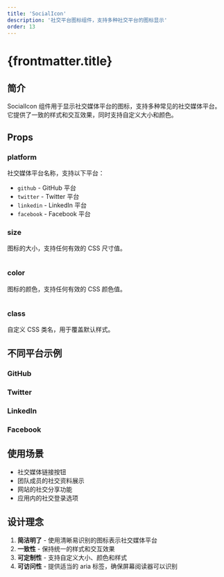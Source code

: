 ```yaml
---
title: 'SocialIcon'
description: '社交平台图标组件，支持多种社交平台的图标显示'
order: 13
---
```



# {frontmatter.title}

## 简介

SocialIcon 组件用于显示社交媒体平台的图标，支持多种常见的社交媒体平台。它提供了一致的样式和交互效果，同时支持自定义大小和颜色。

## Props

### platform

社交媒体平台名称，支持以下平台：

- `github` - GitHub 平台
- `twitter` - Twitter 平台  
- `linkedin` - LinkedIn 平台
- `facebook` - Facebook 平台

<SocialIcon platform="github" size="32px" color="#333" />

### size

图标的大小，支持任何有效的 CSS 尺寸值。

<div style="display: flex; gap: 1rem; align-items: center;">
  <SocialIcon platform="github" size="16px" color="#333" />
  <SocialIcon platform="github" size="24px" color="#333" />
  <SocialIcon platform="github" size="32px" color="#333" />
  <SocialIcon platform="github" size="48px" color="#333" />
</div>

### color

图标的颜色，支持任何有效的 CSS 颜色值。

<div style="display: flex; gap: 1rem; align-items: center;">
  <SocialIcon platform="github" size="24px" color="#333" />
  <SocialIcon platform="github" size="24px" color="#0366d6" />
  <SocialIcon platform="github" size="24px" color="#28a745" />
  <SocialIcon platform="github" size="24px" color="#d73a49" />
</div>

### class

自定义 CSS 类名，用于覆盖默认样式。

<SocialIcon platform="github" size="32px" color="#333" class="custom-social-icon" />

## 不同平台示例

### GitHub

<SocialIcon platform="github" size="32px" color="#333" />

### Twitter

<SocialIcon platform="twitter" size="32px" color="#1da1f2" />

### LinkedIn

<SocialIcon platform="linkedin" size="32px" color="#0077b5" />

### Facebook

<SocialIcon platform="facebook" size="32px" color="#1877f2" />

## 使用场景

- 社交媒体链接按钮
- 团队成员的社交资料展示
- 网站的社交分享功能
- 应用内的社交登录选项

## 设计理念

1. **简洁明了** - 使用清晰易识别的图标表示社交媒体平台
2. **一致性** - 保持统一的样式和交互效果
3. **可定制性** - 支持自定义大小、颜色和样式
4. **可访问性** - 提供适当的 aria 标签，确保屏幕阅读器可以识别 
